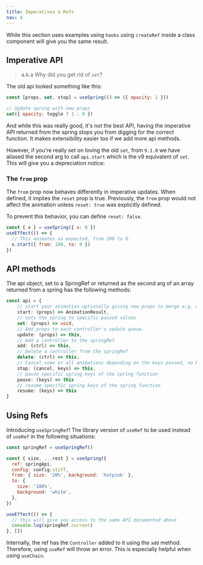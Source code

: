 ```yaml
---
title: Imperatives & Refs
nav: 4
---
```


While this section uses examples using `hooks` using `createRef` inside a class component will give you the same result.

## Imperative API

> a.k.a Why did you get rid of `set`?

The old api looked something like this:

```js
const [props, set, stop] = useSpring(() => ({ opacity: 1 }))

// Update spring with new props
set({ opacity: toggle ? 1 : 0 })
```

And while this was really good, it's not the best API, having the imperative API returned from the spring stops you from digging for the correct function. It makes extensibility easier too if we add more api methods.

However, if you're really set on loving the old `set`, from `9.1.0` we have aliased the second arg to call `api.start` which is the v9 equivalent of `set`. This will give you a depreciation notice:

<Demo name="backwardsCompatability" />

### The `from` prop

The `from` prop now behaves differently in imperative updates. When defined, it implies the `reset` prop is true. Previously, the `from` prop would not affect the animation unless `reset: true` was explicitly defined.

To prevent this behavior, you can define `reset: false`.

```jsx
const { x } = useSpring({ x: 0 })
useEffect(() => {
  // This animates as expected, from 100 to 0.
  x.start({ from: 100, to: 0 })
})
```

## API methods

The api object, set to a SpringRef or returned as the second arg of an array returned from a spring has the following methods:

```ts
const api = {
    // start your animation optionally giving new props to merge e.g. a `to` object
    start: (props) => AnimationResult,
    // sets the spring to specific passed values
    set: (props) => void,
    // Add props to each controller's update queue.
    update: (props) => this,
    // Add a controller to the springRef
    add: (ctrl) => this,
    // Delete a controller from the springRef
    delete: (ctrl) => this,
    // Cancel some or all animations depending on the keys passed, no keys will cancel all.
    stop: (cancel, keys) => this,
    // pause specific spring keys of the spring function
    pause: (keys) => this
    // resume specific spring keys of the spring function
    resume: (keys) => this
}
```

## Using Refs

Introducing `useSpringRef`! The library version of `useRef` to be used instead of `useRef` in the following situations:

```jsx
const springRef = useSpringRef()

const { size, ...rest } = useSpring({
  ref: springApi,
  config: config.stiff,
  from: { size: '20%', background: 'hotpink' },
  to: {
    size: '100%',
    background: 'white',
  },
})

useEffect(() => {
  // this will give you access to the same API documented above
  console.log(springRef.current)
}, [])
```

Internally, the ref has the `Controller` added to it using the `add` method. Therefore, using `useRef` will throw an error.
This is especially helpful when using `useChain`.
